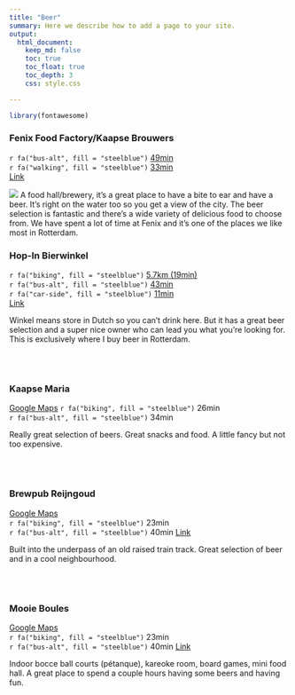 ```yaml
---
title: "Beer"
summary: Here we describe how to add a page to your site.
output:
  html_document:
    keep_md: false
    toc: true
    toc_float: true
    toc_depth: 3
    css: style.css

---
```


```r
library(fontawesome)
```


### Fenix Food Factory/Kaapse Brouwers
`r fa("bus-alt", fill = "steelblue")` [49min](https://goo.gl/maps/6Jrm9z2PuvsUvYs6A)      
`r fa("walking", fill = "steelblue")` [33min](https://goo.gl/maps/TZL1Wyu3qfXKA3Wu5)    
[Link](https://www.fenixfoodfactory.nl/)

![](https://www.leuketip.fr/images/db/573747f3e4b0f91bcfa857a0/original.jpg)
A food hall/brewery, it's a great place to have a bite to ear and have a beer. It's right on the water too so you get a view of the city. The beer selection is fantastic and there's a wide variety of delicious food to choose from. We have spent a lot of time at Fenix and it's one of the places we like most in Rotterdam.
     
### Hop-In Bierwinkel
`r fa("biking", fill = "steelblue")` [5.7km (19min)](https://goo.gl/maps/4frPYVA48eNzp1hn6)      
`r fa("bus-alt", fill = "steelblue")` [43min](https://goo.gl/maps/HRhE4ZinX2N7JXFk9)    
`r fa("car-side", fill = "steelblue")` [11min](https://goo.gl/maps/iM2JzaBrEV2KL3yX7)    
[Link](https://www.hop-in.nl/)

Winkel means store in Dutch so you can't drink here. But it has a great beer selection and a super nice owner who can lead you what you're looking for. This is exclusively where I buy beer in Rotterdam.

<br>
<br>

### Kaapse Maria
[Google Maps](https://goo.gl/maps/sx1r7zfSv2H2n1Hn6)
`r fa("biking", fill = "steelblue")` 26min        
`r fa("bus-alt", fill = "steelblue")` 34min        

Really great selection of beers. Great snacks and food. A little fancy but not too expensive.

<br>
<br>

### Brewpub Reijngoud
[Google Maps](https://goo.gl/maps/rZPzkBwqarKzqp958)    
`r fa("biking", fill = "steelblue")` 23min        
`r fa("bus-alt", fill = "steelblue")` 40min 
[Link](https://brewpubreijngoud.nl/)

Built into the underpass of an old raised train track. Great selection of beer and in a cool neighbourhood.

<br>
<br>

### Mooie Boules
[Google Maps](https://goo.gl/maps/61EYvYXg7VCFm9w5A)    
`r fa("biking", fill = "steelblue")` 23min        
`r fa("bus-alt", fill = "steelblue")` 40min 
[Link](https://mooieboules.nl/rotterdam/)

Indoor bocce ball courts (pétanque), kareoke room, board games, mini food hall. A great place to spend a couple hours having some beers and having fun.